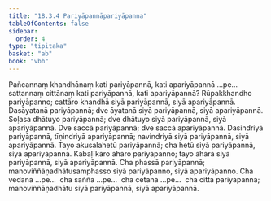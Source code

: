 ```yaml
---
title: "18.3.4 Pariyāpannāpariyāpanna"
tableOfContents: false
sidebar:
  order: 4
type: "tipitaka"
basket: "ab"
book: "vbh"
---
```



<DynamicBreadcrumb />

<Division number="1005" book="vbh" bookNo="30" page="426">

<Paragraph number="3073" book="vbh">
Pañcannaṃ khandhānaṃ kati pariyāpannā, kati apariyāpannā …pe…  sattannaṃ cittānaṃ kati pariyāpannā, kati apariyāpannā?
</Paragraph>

</Division>
<Division number="1006" book="vbh" bookNo="30" page="426">

<Paragraph number="3074" book="vbh">
Rūpakkhandho pariyāpanno; cattāro khandhā siyā pariyāpannā, siyā apariyāpannā.
</Paragraph>

<Paragraph number="3075" book="vbh">
Dasāyatanā pariyāpannā; dve āyatanā siyā pariyāpannā, siyā apariyāpannā.
</Paragraph>

<Paragraph number="3076" book="vbh">
Soḷasa dhātuyo pariyāpannā; dve dhātuyo siyā pariyāpannā, siyā apariyāpannā.
</Paragraph>

<Paragraph number="3077" book="vbh">
Dve saccā pariyāpannā; dve saccā apariyāpannā.
</Paragraph>

<Paragraph number="3078" book="vbh">
Dasindriyā pariyāpannā, tīṇindriyā apariyāpannā; navindriyā siyā pariyāpannā, siyā apariyāpannā.
</Paragraph>

<Paragraph number="3079" book="vbh">
Tayo akusalahetū pariyāpannā; cha hetū siyā pariyāpannā, siyā apariyāpannā.
</Paragraph>

<Paragraph number="3080" book="vbh">
Kabaḷīkāro āhāro pariyāpanno; tayo āhārā siyā pariyāpannā, siyā apariyāpannā.
</Paragraph>

<Paragraph number="3081" book="vbh">
Cha phassā pariyāpannā; manoviññāṇadhātusamphasso siyā pariyāpanno, siyā apariyāpanno.
</Paragraph>

<Paragraph number="3082" book="vbh">
Cha vedanā …pe…  cha saññā …pe…  cha cetanā …pe…  cha cittā pariyāpannā; manoviññāṇadhātu siyā pariyāpannā, siyā apariyāpannā.
</Paragraph>
</Division>